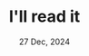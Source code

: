 ---
title: "I'll read it"
date: "27 Dec, 2024"
isDisplayDate: true
targetType: "_blank"
url: "https://manuelmoreale.com/i-ll-read-it"
description: "I don't care about the topic. Start a blog, write something, send it to me, and I'll read it. And you'll have your first reader."
---